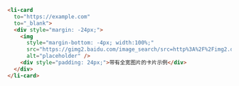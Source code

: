 ```html
<li-card
  to="https://example.com"
  to="_blank">
  <div style="margin: -24px;">
    <img
      style="margin-bottom: -4px; width:100%;"
      src="https://gimg2.baidu.com/image_search/src=http%3A%2F%2Fimg2.doubanio.com%2Fview%2Fgroup_topic%2Fl%2Fpublic%2Fp405731202.jpg&refer=http%3A%2F%2Fimg2.doubanio.com&app=2002&size=f9999,10000&q=a80&n=0&g=0n&fmt=auto?sec=1669811210&t=5ca49560b9b1a8120f78878b03cdd93c"
      alt="placeholder" />
    <div style="padding: 24px;">带有全宽图片的卡片示例</div>
  </div>
</li-card>
```
